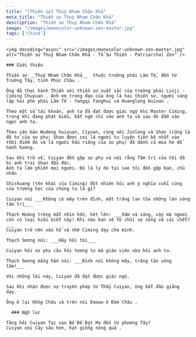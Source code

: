 ```yaml
---
title: "[Thiền sư] Thuý Nham Chân Khả"
meta_title: "Thiền sư Thuý Nham Chân Khả"
description: "Thiền sư Thuý Nham Chân Khả"
image: "/images/monocolor-unknown-zen-master.jpg"
tags: ['China']
---
```


<div className="grid xl:grid-cols-8 lg:grid-cols-8 md:grid-cols-2 sm:grid-cols-2 xs:grid-cols-1 gap-8 bg-body dark:bg-darkmode-body">

  <div className="lg:col-span-3 md:col-span-1">

    <img decoding="async" src="/images/monocolor-unknown-zen-master.jpg" alt="Thiền sư Thuý Nham Chân Khả - Tổ Sư Thiền - Patriarchal Zen" />

    ### Giới thiệu

    Thiền sư __Thuý Nham Chân Khả__  thuộc trường phái Lâm Tế, đến từ Trường Tây, tỉnh Phúc Châu .

    Ông đã thực hành Thiền với thiền sư xuất sắc của trường phái Linji - Ciming Chuyuan . Anh em trong đạo của ông là hai thiền sư, người sáng lập hai phe phái Lâm Tế - Yangqi Fanghui và Huanglong Huinan .

    Theo một số tài khoản, anh ta đã đạt được giác ngộ khi Master Ciming, trong khi đang phát biểu, bất ngờ chỉ vào anh ta và sau đó đấm vào ngực anh ta.

    Theo văn bản Wudeng huiyuan, Ciyuan, cùng với Jinlong và Shan (cũng là đệ tử của sư phụ; Shan được coi là người tu luyện tiến bộ nhất vào thời điểm đó và là người hầu riêng của sư phụ) đã dành cả mùa hè để hành hương.

    Sau khi trở về, Cuiyan đến gặp sư phụ và nói rằng Tâm trí của tôi đã bị anh trai Shan đầu độc.
    Anh ta làm phiền mọi người. Đó là lý do tại sao tôi đến gặp bạn, chủ nhân .

    Shishuang (tên khác của Ciming) đột nhiên hỏi anh ý nghĩa cuối cùng của trường học của chúng ta là gì?

    Cuiyan nói ___Không có mây trên đỉnh, mặt trăng lan tỏa những làn sóng tâm trí___

    Thạch Hoàng trừng mắt nhìn hắn, hét lên: ___Xám và sáng, vậy mà ngươi còn có loại hiểu biết này! Khi nào bạn sẽ từ chối sự sống và cái chết?___
    Cuiyan trở nên xấu hổ và nhờ Ciming dạy cho mình.

    Thạch Sương nói: ___Hãy hỏi tôi___

    Cuiyan hỏi sư phụ câu hỏi tương tự mà giáo viên vừa hỏi anh ta.

    Thạch Sương mắng hắn nói: ___Đỉnh núi không mây, trăng tản sóng tâm!___

    Với những lời này, Cuiyan đã đạt được giác ngộ.

    Sau khi nhận được sự truyền pháp từ Thầy Cuiyan, ông bắt đầu giảng dạy.

    Ông ở lại Hồng Châu và trên núi Daowu ở Đàm Châu .

  </div>

  <div className="lg:col-span-5 md:col-span-1">

      ### Ngữ lục

    Tăng hỏi Cuiyan Tại sao Bồ Đề Đạt Ma đến từ phương Tây?
    Cuiyan nói Cày sâu hơn, hạt giống nông quá .



  </div>

</div>
